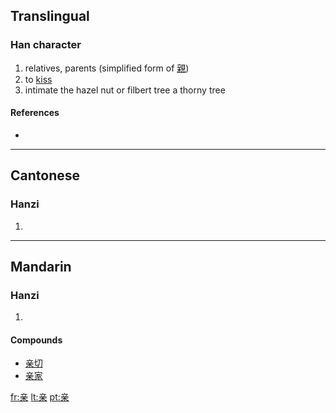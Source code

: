 {{also|親}}
==Translingual==

===Han character===
{{Han char|rn=8|rad=亠|as=07|sn=9|four=|canj=卜廿木 (YTD)}}

# relatives, parents (simplified form of [[親]])
# to [[kiss]]
# intimate the hazel nut or filbert tree a thorny tree

====References====
{{unreferenced}}
* {{Han ref|kx=0089.081|dkj=00311|hdz=42707.070|uh=4EB2|ud=20146}}

----

==Cantonese==

===Hanzi===
{{yue-hanzi|jyut=|y=chan1|tra=親}}

# {{defn|Cantonese}}

----

==Mandarin==

===Hanzi===
{{cmn-hanzi|tra=親|pin=[[qīn]] ([[qin1]])|wg=ch'in<sup>1</sup>}}

# {{defn|Mandarin}}

====Compounds====
* [[亲切]]
* [[亲家]]

[[fr:亲]]
[[lt:亲]]
[[pt:亲]]
